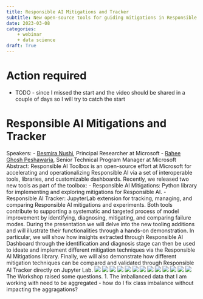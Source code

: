 ```yaml
---
title: Responsible AI Mitigations and Tracker
subtitle: New open-source tools for guiding mitigations in Responsible AI
date: 2023-03-08
categories:
    + webinar
    + data science
draft: True
---
```


# Action required
- TODO - since I missed the start and the video should be shared in a couple of days so I will try to catch the start

# Responsible AI Mitigations and Tracker
Speakers:
- [Besmira Nushi](https://besmiranushi.com/#publications), Principal Researcher at Microsoft
- [Rahee Ghosh Peshawaria](https://www.linkedin.com/in/rahee-ghosh-peshawaria/), Senior Technical Program Manager at Microsoft
Abstract:
Responsible AI Toolbox is an open-source effort at Microsoft for accelerating and operationalizing Responsible AI via a set of interoperable tools, libraries, and customizable dashboards. Recently, we released two new tools as part of the toolbox:
- Responsible AI Mitigations: Python library for implementing and exploring mitigations for Responsible AI.
- Responsible AI Tracker: JupyterLab extension for tracking, managing, and comparing Responsible AI mitigations and experiments.
Both tools contribute to supporting a systematic and targeted process of model improvement by identifying, diagnosing, mitigating, and comparing failure modes.
During the presentation we will delve into the new tooling additions and will illustrate their functionalities through a hands-on demonstration. In particular, we will show how insights extracted through Responsible AI Dashboard through the identification and diagnosis stage can then be used to ideate and implement different mitigation techniques via the Responsible AI Mitigations library. Finally, we will also demonstrate how different mitigation techniques can be compared and validated through Responsible AI Tracker directly on Jupyter Lab.
![](Screenshot from 2023-03-08 19-11-39.png){}
![](Screenshot from 2023-03-08 19-11-42.png){}
![](Screenshot from 2023-03-08 19-13-00.png){}
![](Screenshot from 2023-03-08 19-14-27.png){}
![](Screenshot from 2023-03-08 19-14-32.png){}
![](Screenshot from 2023-03-08 19-16-13.png){}
![](Screenshot from 2023-03-08 19-17-28.png){}
![](Screenshot from 2023-03-08 19-18-22.png){}
![](Screenshot from 2023-03-08 19-18-46.png){}
![](Screenshot from 2023-03-08 19-20-44.png){}
![](Screenshot from 2023-03-08 19-21-51.png){}
![](Screenshot from 2023-03-08 19-40-07.png){}
![](Screenshot from 2023-03-08 19-41-02.png){}
The Workshop raised some questions.
1. The imballanced data that I am working with need to be aggregated - how do I fix class imbalance without impacting the aggragations? 
